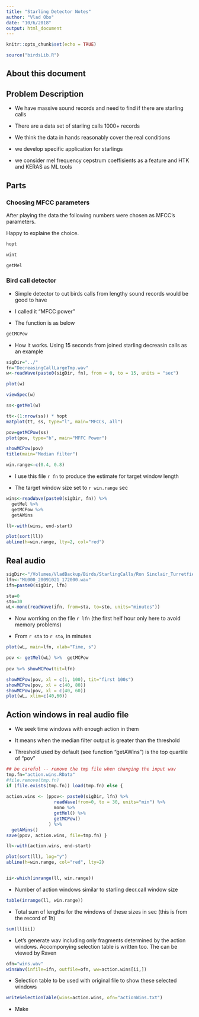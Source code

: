 ```yaml
---
title: "Starling Detector Notes"
author: "Vlad Obo"
date: "10/6/2018"
output: html_document
---
```


```r
knitr::opts_chunk$set(echo = TRUE)
```


```r

source("birdsLib.R")

```

## About this document

## Problem Description

* We have massive sound records  and need to find if there are starling calls

* There are a data set of starling calls 1000+ records

* We think the data in hands reasonably cover the real conditions

* we develop specific application for starlings

* we consider mel frequency cepstrum coeffisients as a feature and HTK and KERAS as ML tools


## Parts

### Choosing MFCC parameters

After playing the data the following numbers were chosen as MFCC's parameters. 

Happy to explaine the choice.

```r
hopt

wint 

getMel
```



### Bird call detector

* Simple detector to cut birds calls from lengthy sound records would be good to have

* I called it "MFCC power"

* The function is as below

```r
getMCPow
```

* How it works. Using 15 seconds from joined starling decreasin calls as an example

```r
sigDir="../"
fn="DecreasingCallLargeTmp.wav"
w<-readWave(paste0(sigDir, fn), from = 0, to = 15, units = "sec")

plot(w)

viewSpec(w)

```

```r
ss<-getMel(w)

tt<-(1:nrow(ss)) * hopt
matplot(tt, ss, type="l", main="MFCCs, all")
```



```r
pov=getMCPow(ss)
plot(pov, type="b", main="MFFC Power")

showMCPow(pov)
title(main="Median filter")
```


```r
win.range<-c(0.4, 0.8)
```


* I use this file `r fn` to produce the estimate for target window length

* The target window size set to  `r win.range` sec

```r
wins<-readWave(paste0(sigDir, fn)) %>%
  getMel %>%
  getMCPow %>%
  getAWins

ll<-with(wins, end-start)

plot(sort(ll))
abline(h=win.range, lty=2, col="red")


```




## Real audio


```r
sigDir<-"/Volumes/VladBackup/Birds/StarlingCalls/Ron Sinclair_Turretfield_2009/"
lfn<-"MU000_20091021_172000.wav"
ifn=paste0(sigDir, lfn)

sta=0
sto=30
wL<-mono(readWave(ifn, from=sta, to=sto, units="minutes"))

```

* Now worrking on the file  `r lfn` (the first helf hour only here to avoid memory problems)

* From `r sta` to `r sto`, in minutes

```r
plot(wL, main=lfn, xlab="Time, s")

pov <- getMel(wL) %>%  getMCPow 
  
pov %>% showMCPow(tit=lfn)

showMCPow(pov, xl = c(1, 100), tit="first 100s")
showMCPow(pov, xl = c(40, 80))
showMCPow(pov, xl = c(40, 60))
plot(wL, xlim=c(40,60))
```

## Action windows in real audio file

* We seek time windows with enough action in them

* It means when the median filter output is greater than the threshold

* Threshold used by default (see function "getAWins") is the top quartile of "pov"

```r
## be careful -- remove the tmp file when changing the input wav
tmp.fn="action.wins.RData"
#file.remove(tmp.fn)
if (file.exists(tmp.fn)) load(tmp.fn) else {
  
action.wins <- (ppov<- paste0(sigDir, lfn) %>%
                  readWave(from=0, to = 30, units="min") %>%
                  mono %>%
                  getMel() %>%
                  getMCPow()
                ) %>%
  getAWins()
save(ppov, action.wins, file=tmp.fn) } 

ll<-with(action.wins, end-start)

plot(sort(ll), log="y")
abline(h=win.range, col="red", lty=2)


ii<-which(inrange(ll, win.range))
```


* Number of action windows similar to starling decr.call window size
```r
table(inrange(ll, win.range))
```


* Total sum of lengths for the windows of these sizes in sec (this is from the record of 1h)

```r
sum(ll[ii])
```

* Let's generate wav including only fragments determined by the action windows. Accomponying selection table is written too. The can be viewed by Raven

```r
ofn="wins.wav"
winsWav(infile=ifn, outfile=ofn, ww=action.wins[ii,])

```


* Selection table to be used with original file to show these selected windows

```r

writeSelectionTable(wins=action.wins, ofn="actionWins.txt")

```






<!-- ## Test file -->

<!-- ```{r} -->
<!-- sigDir<-"/Volumes/VladBackup/Birds/StarlingCalls/" -->
<!-- lfn<-"ma5ho-ehcz5.L.wav" -->
<!-- wL<-mono(readWave(paste0(sigDir, lfn))) -->

<!-- plot(wL, main=lfn) -->
<!-- viewSpec(wL, main=lfn) -->

<!-- ss=getMel(wL) -->
<!-- pov=getMCPow(ss) -->
<!-- showMCPow(pov, tit=lfn) -->
<!-- ``` -->


* Make